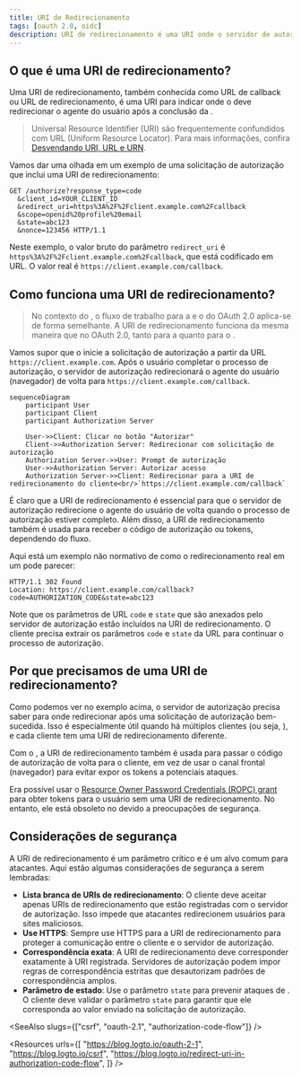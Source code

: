 ```yaml
---
title: URI de Redirecionamento
tags: [oauth 2.0, oidc]
description: URI de redirecionamento é uma URI onde o servidor de autorização redireciona o agente do usuário após uma solicitação de autorização. É um parâmetro essencial nos grants do OAuth 2.0 e OpenID Connect (OIDC) que envolvem interação do usuário.
---
```


## O que é uma URI de redirecionamento?

Uma URI de redirecionamento, também conhecida como URL de callback ou URL de redirecionamento, é uma URI para indicar onde o <Ref slug="authorization-server" /> deve redirecionar o agente do usuário após a conclusão da <Ref slug="authorization-request" />.

> Universal Resource Identifier (URI) são frequentemente confundidos com URL (Uniform Resource Locator). Para mais informações, confira [Desvendando URI, URL e URN](https://blog.logto.io/unveiling-uri-url-and-urn).

Vamos dar uma olhada em um exemplo de uma solicitação de autorização que inclui uma URI de redirecionamento:

```http
GET /authorize?response_type=code
  &client_id=YOUR_CLIENT_ID
  &redirect_uri=https%3A%2F%2Fclient.example.com%2Fcallback
  &scope=openid%20profile%20email
  &state=abc123
  &nonce=123456 HTTP/1.1
```

Neste exemplo, o valor bruto do parâmetro `redirect_uri` é `https%3A%2F%2Fclient.example.com%2Fcallback`, que está codificado em URL. O valor real é `https://client.example.com/callback`.

## Como funciona uma URI de redirecionamento?

> No contexto do <Ref slug="openid-connect" />, o fluxo de trabalho para a <Ref slug="authorization-request" /> e o <Ref slug="authorization-server" /> do OAuth 2.0 aplica-se de forma semelhante. A URI de redirecionamento funciona da mesma maneira que no OAuth 2.0, tanto para a <Ref slug="authentication-request" /> quanto para o <Ref slug="openid-connect" headingId="openid-provider-op" />.

Vamos supor que o <Ref slug="client" /> inicie a solicitação de autorização a partir da URL `https://client.example.com`. Após o usuário completar o processo de autorização, o servidor de autorização redirecionará o agente do usuário (navegador) de volta para `https://client.example.com/callback`.

```mermaid
sequenceDiagram
    participant User
    participant Client
    participant Authorization Server

    User->>Client: Clicar no botão "Autorizar"
    Client->>Authorization Server: Redirecionar com solicitação de autorização
    Authorization Server->>User: Prompt de autorização
    User->>Authorization Server: Autorizar acesso
    Authorization Server->>Client: Redirecionar para a URI de redirecionamento do cliente<br/>`https://client.example.com/callback`
```

É claro que a URI de redirecionamento é essencial para que o servidor de autorização redirecione o agente do usuário de volta quando o processo de autorização estiver completo. Além disso, a URI de redirecionamento também é usada para receber o código de autorização ou tokens, dependendo do fluxo.

Aqui está um exemplo não normativo de como o redirecionamento real em um <Ref slug="authorization-code-flow" /> pode parecer:

```http
HTTP/1.1 302 Found
Location: https://client.example.com/callback?code=AUTHORIZATION_CODE&state=abc123
```

Note que os parâmetros de URL `code` e `state` que são anexados pelo servidor de autorização estão incluídos na URI de redirecionamento. O cliente precisa extrair os parâmetros `code` e `state` da URL para continuar o processo de autorização.

## Por que precisamos de uma URI de redirecionamento?

Como podemos ver no exemplo acima, o servidor de autorização precisa saber para onde redirecionar após uma solicitação de autorização bem-sucedida. Isso é especialmente útil quando há múltiplos clientes (ou seja, <Ref slug="single-sign-on" />), e cada cliente tem uma URI de redirecionamento diferente.

Com o <Ref slug="authorization-code-flow" />, a URI de redirecionamento também é usada para passar o código de autorização de volta para o cliente, em vez de usar o canal frontal (navegador) para evitar expor os tokens a potenciais ataques.

Era possível usar o [Resource Owner Password Credentials (ROPC) grant](https://datatracker.ietf.org/doc/html/rfc6749#section-4.3) para obter tokens para o usuário sem uma URI de redirecionamento. No entanto, ele está obsoleto no <Ref slug="oauth-2.1" /> devido a preocupações de segurança.

## Considerações de segurança

A URI de redirecionamento é um parâmetro crítico e é um alvo comum para atacantes. Aqui estão algumas considerações de segurança a serem lembradas:

- **Lista branca de URIs de redirecionamento**: O cliente deve aceitar apenas URIs de redirecionamento que estão registradas com o servidor de autorização. Isso impede que atacantes redirecionem usuários para sites maliciosos.
- **Use HTTPS**: Sempre use HTTPS para a URI de redirecionamento para proteger a comunicação entre o cliente e o servidor de autorização.
- **Correspondência exata**: A URI de redirecionamento deve corresponder exatamente à URI registrada. Servidores de autorização podem impor regras de correspondência estritas que desautorizam padrões de correspondência amplos.
- **Parâmetro de estado**: Use o parâmetro `state` para prevenir ataques de <Ref slug="csrf" />. O cliente deve validar o parâmetro `state` para garantir que ele corresponda ao valor enviado na solicitação de autorização.

<SeeAlso slugs={["csrf", "oauth-2.1", "authorization-code-flow"]} />

<Resources
  urls={[
    "https://blog.logto.io/oauth-2-1",
    "https://blog.logto.io/csrf",
    "https://blog.logto.io/redirect-uri-in-authorization-code-flow",
  ]}
/>